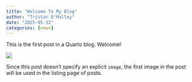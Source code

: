 ```yaml
---
title: "Welcome To My Blog"
author: "Tristan O'Malley"
date: "2025-05-12"
categories: [news]
---
```


This is the first post in a Quarto blog. Welcome!

![](thumbnail.jpg)

Since this post doesn't specify an explicit `image`, the first image in the post will be used in the listing page of posts.
